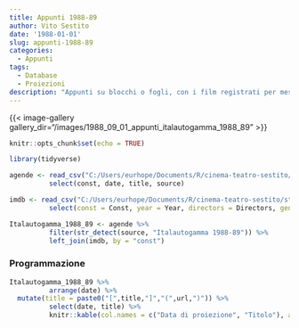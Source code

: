 ```yaml
---
title: Appunti 1988-89
author: Vito Sestito
date: '1988-01-01'
slug: appunti-1988-89
categories:
  - Appunti
tags:
  - Database
  - Proiezioni
description: "Appunti su blocchi o fogli, con i film registrati per mese. Riportano gli incassi dei film quando disponibili."
---
```

{{< image-gallery gallery_dir="/images/1988_09_01_appunti_italautogamma_1988_89" >}}
```r
knitr::opts_chunk$set(echo = TRUE)

library(tidyverse)

agende <- read_csv("C:/Users/eurhope/Documents/R/cinema-teatro-sestito/static/data/programmazione_agende.csv") %>%
          select(const, date, title, source)

imdb <- read_csv("C:/Users/eurhope/Documents/R/cinema-teatro-sestito/static/data/programmazione_imdb.csv") %>%
          select(const = Const, year = Year, directors = Directors, genres = Genres, imdb_rating = `IMDb Rating`, runtime = `Runtime (mins)`, url = URL)

Italautogamma_1988_89 <- agende %>%
          filter(str_detect(source, "Italautogamma 1988-89")) %>%
          left_join(imdb, by = "const")
```
### Programmazione
```r
Italautogamma_1988_89 %>%
          arrange(date) %>%
  mutate(title = paste0("[",title,"]","(",url,")")) %>%
          select(date, title) %>%
          knitr::kable(col.names = c("Data di proiezione", "Titolo"), align = c("l", "l"))
```
